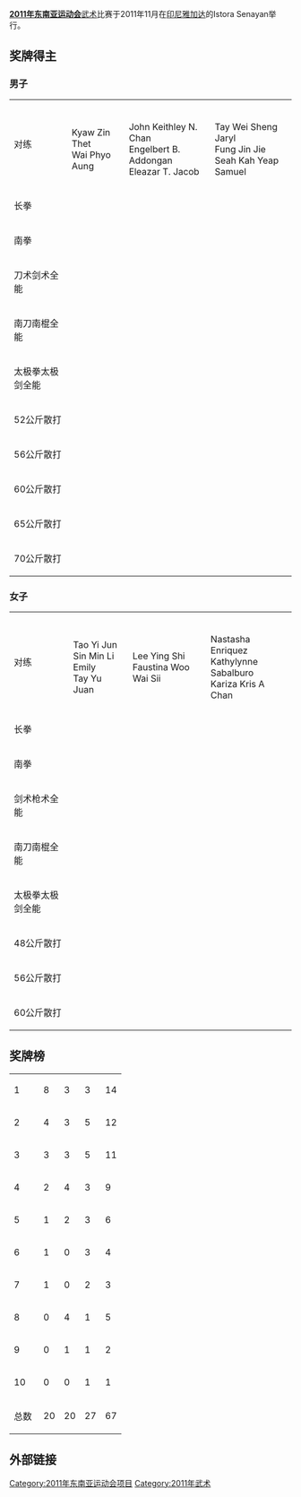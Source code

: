 '''[[2011年东南亚运动会|2011年东南亚运动会]]'''[[武术|武术]]比赛于2011年11月在[[印尼|印尼]][[雅加达|雅加达]]的Istora Senayan举行。

==奖牌得主==
===男子===
{| {{MedalistTable|type=项目}}
|-
|对练
|{{flagIOC2team|MYA|2011年东南亚运动会}}<br>Kyaw Zin Thet<br>Wai Phyo Aung
|{{flagIOC2team|PHI|2011年东南亚运动会}}<br>John Keithley N. Chan<br>Engelbert B. Addongan<br>Eleazar T. Jacob
|{{flagIOC2team|SIN|2011年东南亚运动会}}<br>Tay Wei Sheng Jaryl<br>Fung Jin Jie<br>Seah Kah Yeap Samuel
|-
|长拳
|{{flagIOC2medalist|Aldy Lukman|INA|2011年东南亚运动会}}
|{{flagIOC2medalist|Tran Xuan Hiep|VIE|2011年东南亚运动会}}
|{{flagIOC2medalist|Achmad Hulaefi|INA|2011年东南亚运动会}}
|-
|南拳
|{{flagIOC2medalist|Heryanto|INA|2011年东南亚运动会}}
|{{flagIOC2medalist|Pham Quoc Khanh|VIE|2011年东南亚运动会}}
|{{flagIOC2medalist|Kevan Cheah Peng|MAS|2011年东南亚运动会}}
|-
|刀术剑术全能
|{{flagIOC2medalist|Achmad Hulaefi|INA|2011年东南亚运动会}}
|{{flagIOC2medalist|[[阮孟權|阮孟權]]|VIE|2011年东南亚运动会}}
|{{flagIOC2medalist|Ong Shi Chuan|MAS|2011年东南亚运动会}}
|-
|南刀南棍全能
|{{flagIOC2medalist|Kevan Cheah Peng|MAS|2011年东南亚运动会}}
|{{flagIOC2medalist|Koo Chee Zhong|MAS|2011年东南亚运动会}}
|{{flagIOC2medalist|Wai Phyo Aung|MYA|2011年东南亚运动会}}
|-
|太极拳太极剑全能
|{{flagIOC2medalist|Lee Yang|MAS|2011年东南亚运动会}}
|{{flagIOC2medalist|Daniel Parantac|PHI|2011年东南亚运动会}}
|{{flagIOC2medalist|Thanh Tung Nguyen|VIE|2011年东南亚运动会}}
|-
|rowspan=2|52公斤散打
|rowspan=2|{{flagIOC2medalist|Phithak Paokrathok|THA|2011年东南亚运动会}}
|rowspan=2|{{flagIOC2medalist|Khamla Soukaphone|LAO|2011年东南亚运动会}}
|{{flagIOC2medalist|Dembert V. Arcita|PHI|2011年东南亚运动会}}
|-
|{{flagIOC2medalist|Tran Van Kien|VIE|2011年东南亚运动会}}
|-
|rowspan=2|56公斤散打
|rowspan=2|{{flagIOC2medalist|Phan Van Hau|VIE|2011年东南亚运动会}}
|rowspan=2|{{flagIOC2medalist|Benjie B. Rivera|PHI|2011年东南亚运动会}}
|{{flagIOC2medalist|Yusak Kristiawan|INA|2011年东南亚运动会}}
|-
|{{flagIOC2medalist|Prasongsuk Khainchatturat|THA|2011年东南亚运动会}}
|-
|rowspan=2|60公斤散打
|rowspan=2|{{flagIOC2medalist|Mukhlis|INA|2011年东南亚运动会}}
|rowspan=2|{{flagIOC2medalist|Phoxay Aphaylath|LAO|2011年东南亚运动会}}
|{{flagIOC2medalist|Veng Vi Reak|CAM|2011年东南亚运动会}}
|-
|{{flagIOC2medalist|Supachai Laorueang|THA|2011年东南亚运动会}}
|-
|rowspan=2|65公斤散打
|rowspan=2|{{flagIOC2medalist|Mark P. Eddiva|PHI|2011年东南亚运动会}}
|rowspan=2|{{flagIOC2medalist|Youne Victorio Senduk|INA|2011年东南亚运动会}}
|{{flagIOC2medalist|Tin Lin Aung|MYA|2011年东南亚运动会}}
|-
|{{flagIOC2medalist|Le Van The|VIE|2011年东南亚运动会}}
|-
|rowspan=2|70公斤散打
|rowspan=2|{{flagIOC2medalist|Eduard A. Folayang|PHI|2011年东南亚运动会}}
|rowspan=2|{{flagIOC2medalist|Udon Khanxay|LAO|2011年东南亚运动会}}
|{{flagIOC2medalist|Agus Suprayitno|INA|2011年东南亚运动会}}
|-
|{{flagIOC2medalist|Wong Wei Jian|MAS|2011年东南亚运动会}}
|}

===女子===
{| {{MedalistTable|type=项目}}
|-
|对练
|{{flagIOC2team|SIN|2011年东南亚运动会}}<br>Tao Yi Jun<br>Sin Min Li Emily<br>Tay Yu Juan
|{{flagIOC2team|BRU|2011年东南亚运动会}}<br>Lee Ying Shi<br>Faustina Woo Wai Sii
|{{flagIOC2team|PHI|2011年东南亚运动会}}<br>Nastasha Enriquez<br>Kathylynne Sabalburo<br>Kariza Kris A Chan
|-
|长拳
|{{flagIOC2medalist|Nguyen Mai Phuong|VIE|2011年东南亚运动会}}
|{{flagIOC2medalist|Susyana Tjhan|INA|2011年东南亚运动会}}
|{{flagIOC2medalist|Hoang Thi Phuong Giang|VIE|2011年东南亚运动会}}
|-
|南拳
|{{flagIOC2medalist|Ivana Adelia Irma|INA|2011年东南亚运动会}}
|{{flagIOC2medalist|Tai Cheau Xuen|MAS|2011年东南亚运动会}}
|{{flagIOC2medalist|Faustina Woo Wai Sii|BRU|2011年东南亚运动会}}
|-
|剑术枪术全能
|{{flagIOC2medalist|Susyana Tjhan|INA|2011年东南亚运动会}}
|{{flagIOC2medalist|Sandi Oo|MYA|2011年东南亚运动会}}
|{{flagIOC2medalist|Duong Thuy Vi|VIE|2011年东南亚运动会}}
|-
|南刀南棍全能
|{{flagIOC2medalist|Tai Cheau Xuen|MAS|2011年东南亚运动会}}
|{{flagIOC2medalist|Dessy Indri Astuti|INA|2011年东南亚运动会}}
|{{flagIOC2medalist|Diana Bong Siong Lin|MAS|2011年东南亚运动会}}
|-
|太极拳太极剑全能
|{{flagIOC2medalist|Lindswell|INA|2011年东南亚运动会}}
|{{flagIOC2medalist|Ng Shin Yii|MAS|2011年东南亚运动会}}
|{{flagIOC2medalist|Wee Ling En Valerie|SIN|2011年东南亚运动会}}
|-
|rowspan=2|48公斤散打
|rowspan=2|{{flagIOC2medalist|Nguyen Thi Bich|VIE|2011年东南亚运动会}}
|rowspan=2|{{flagIOC2medalist|Hla Hla Win|MYA|2011年东南亚运动会}}
|{{flagIOC2medalist|Rhea May B. Rifani|PHI|2011年东南亚运动会}}
|-
|{{flagIOC2medalist|Chutdao Chaimala|THA|2011年东南亚运动会}}
|-
|rowspan=2|56公斤散打
|rowspan=2|{{flagIOC2medalist|Tan Thi Ly|VIE|2011年东南亚运动会}}
|rowspan=2|{{flagIOC2medalist|Mariane B. Mariano|PHI|2011年东南亚运动会}}
|{{flagIOC2medalist|Douangchay Thalengliep|LAO|2011年东南亚运动会}}
|-
|{{flagIOC2medalist|Su Hlaing Oo|MYA|2011年东南亚运动会}}
|-
|60公斤散打
|{{flagIOC2medalist|Moria Manalu|INA|2011年东南亚运动会}}
|{{flagIOC2medalist|Paloy Barckkam|LAO|2011年东南亚运动会}}
|{{flagIOC2medalist|Pei Pin Tang|MAS|2011年东南亚运动会}}
|}

==奖牌榜==
{| {{RankedMedalTable|class=wikitable sortable|nation-width=200px}}
|-bgcolor=ccccff
|1|| align=left|{{flagIOC2team|INA|2011年东南亚运动会}}||8||3||3||14
|-
|2|| align=left|{{flagIOC2team|VIE|2011年东南亚运动会}}||4||3||5||12
|-
|3|| align=left|{{flagIOC2team|MAS|2011年东南亚运动会}}||3||3||5||11
|-
|4|| align=left|{{flagIOC2team|PHI|2011年东南亚运动会}}||2||4||3||9
|-
|5|| align=left|{{flagIOC2team|MYA|2011年东南亚运动会}}||1||2||3||6
|-
|6|| align=left|{{flagIOC2team|THA|2011年东南亚运动会}}||1||0||3||4
|-
|7|| align=left|{{flagIOC2team|SIN|2011年东南亚运动会}}||1||0||2||3
|-
|8|| align=left|{{flagIOC2team|LAO|2011年东南亚运动会}}||0||4||1||5
|-
|9|| align=left|{{flagIOC2team|BRU|2011年东南亚运动会}}||0||1||1||2
|-
|10|| align=left|{{flagIOC2team|CAM|2011年东南亚运动会}}||0||0||1||1
|-
!colspan=2|总数||20||20||27||67
|}

==外部链接==
{{commons category|2011年东南亚运动会}}


{{2011年东南亚运动会项目}}

[[Category:2011年东南亚运动会项目|Category:2011年东南亚运动会项目]]
[[Category:2011年武术|Category:2011年武术]]